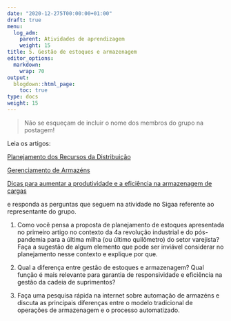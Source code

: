 ---
date: "2020-12-275T00:00:00+01:00"
draft: true
menu:
  log_adm:
    parent: Atividades de aprendizagem
    weight: 15
title: 5. Gestão de estoques e armazenagem
editor_options: 
  markdown: 
    wrap: 70
output: 
  blogdown::html_page:
    toc: true
type: docs
weight: 15
---


> Não se esqueçam de incluir o nome dos membros do grupo na postagem!

Leia os artigos:

[Planejamento dos Recursos da Distribuição](https://github.com/retaoliveira/relements/raw/main/texto/estoque1.pdf)

[Gerenciamento de Armazéns](https://github.com/retaoliveira/relements/raw/main/texto/ama1.pdf)

[Dicas para aumentar a produtividade e a eficiência na armazenagem de cargas](https://github.com/retaoliveira/relements/raw/main/texto/ama2.pdf)

e responda as perguntas que seguem na atividade no Sigaa referente ao representante do grupo.

1. Como você pensa a proposta de planejamento de estoques apresentada no primeiro artigo no contexto da 4a revolução industrial e do pós-pandemia para a última milha (ou último quilômetro) do setor varejista? Faça a sugestão de algum elemento que pode ser inviável considerar no planejamento nesse contexto e explique por que. 

2. Qual a diferença entre gestão de estoques e armazenagem? Qual função é mais relevante para garantia de responsividade e eficiência na gestão da cadeia de suprimentos?

3. Faça uma pesquisa rápida na internet sobre automação de armazéns e discuta as principais diferenças entre o modelo tradicional de operações de armazenagem e o processo automatizado. 


